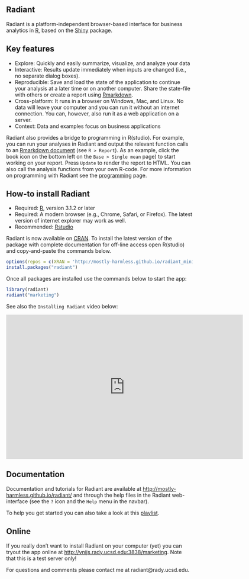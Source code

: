 ## Radiant

Radiant is a platform-independent browser-based interface for business analytics in [R](http://www.r-project.org/), based on the [Shiny](http[://www.rstudio.com/shiny/) package.

## Key features

- Explore: Quickly and easily summarize, visualize, and analyze your data
- Interactive: Results update immediately when inputs are changed (i.e., no separate dialog boxes).
- Reproducible: Save and load the state of the application to continue your analysis at a later time or on another computer. Share the state-file with others or create a report using [Rmarkdown](http://rmarkdown.rstudio.com/).
- Cross-platform: It runs in a browser on Windows, Mac, and Linux. No data will leave your computer and you can run it without an internet connection. You can, however, also run it as a web application on a server.
- Context: Data and examples focus on business applications

Radiant also provides a bridge to programming in R(studio). For example, you can run your analyses in Radiant and output the relevant function calls to an [Rmarkdown document](http://rmarkdown.rstudio.com/) (see `R > Report`). As an example, click the book icon on the bottom left on the `Base > Single mean` page) to start working on your report. Press `Update` to render the report to HTML. You can also call the analysis functions from your own R-code. For more information on programming with Radiant see the [programming](http://mostly-harmless.github.io/radiant/programming.html) page.

## How-to install Radiant

- Required: [R](http://cran.cnr.berkeley.edu/), version 3.1.2 or later
- Required: A modern browser (e.g., Chrome, Safari, or Firefox). The latest version of internet explorer may work as well.
- Recommended: [Rstudio](http://www.rstudio.com/products/rstudio/download/)

Radiant is now available on [CRAN](http://cran.r-project.org/web/packages/radiant/index.html). To install the latest version of the package with complete documentation for off-line access open R(studio) and copy-and-paste the commands below.

```r
options(repos = c(XRAN = 'http://mostly-harmless.github.io/radiant_miniCRAN/'))
install.packages("radiant")
```

Once all packages are installed use the commands below to start the app:

```r
library(radiant)
radiant("marketing")
```

See also the `Installing Radiant` video below:

<iframe width="640" height="390" src="https://www.youtube.com/embed/AtB2SsmzBsk" frameborder="0" allowfullscreen></iframe>

## Documentation

Documentation and tutorials for Radiant are available at <http://mostly-harmless.github.io/radiant/> and through the help files in the Radiant web-interface (see the `?` icon and the `Help` menu in the navbar).

To help you get started you can also take a look at this [playlist](https://www.youtube.com/watch?v=e02LFmNysoM&list=PLNhtaetb48EfAAlfQMJsuvLCSLvcn_0BC).

## Online

If you really don't want to install Radiant on your computer (yet) you can tryout the app online at <http://vnijs.rady.ucsd.edu:3838/marketing>. Note that this is a test server only!

For questions and comments please contact me at radiant@rady.ucsd.edu.

